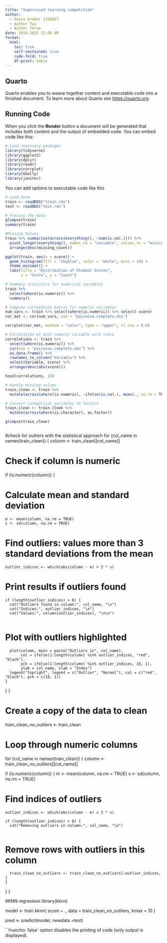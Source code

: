 ```yaml
---
title: "Supervised learning competition"
author: 
  - Osaro Orebor 1168827
  - Author Two
  - Author Three
date: 1010-2025 12:00 AM
format:
  html:
    toc: true
    self-contained: true
    code-fold: true
    df-print: kable
---
```


## Quarto

Quarto enables you to weave together content and executable code into a finished document. To learn more about Quarto see <https://quarto.org>.

## Running Code

When you click the **Render** button a document will be generated that includes both content and the output of embedded code. You can embed code like this:

```r
# Load necessary packages
library(tidyverse)
library(ggplot2)
library(dplyr)
library(readr)
library(corrplot)
library(GGally)
library(janitor)
```

You can add options to executable code like this

```r

# Load data
train <- readRDS("train.rds")
test <- readRDS("test.rds")
```

```r

# Preview the data
glimpse(train)
summary(train)

```


```r
#Missing Values
train %>% summarise(across(everything(), ~sum(is.na(.)))) %>%
  pivot_longer(everything(), names_to = "variable", values_to = "missing_count") %>%
  arrange(desc(missing_count))

```

```r
ggplot(train, aes(x = score)) +
  geom_histogram(fill = "skyblue", color = "white", bins = 20) +
  theme_minimal() +
  labs(title = "Distribution of Student Scores",
       x = "Score", y = "Count")

# Summary statistics for numerical variables
train %>% 
  select(where(is.numeric)) %>% 
  summary()

```

```r

# Compute correlation matrix for numeric variables
num_vars <- train %>% select(where(is.numeric)) %>% select(-score)
cor_mat <- cor(num_vars, use = "pairwise.complete.obs")

corrplot(cor_mat, method = "color", type = "upper", tl.cex = 0.8)

# Correlation of each numeric variable with score
correlations <- train %>%
  select(where(is.numeric)) %>%
  cor(use = "pairwise.complete.obs") %>%
  as.data.frame() %>%
  rownames_to_column("Variable") %>%
  select(Variable, score) %>%
  arrange(desc(abs(score)))

head(correlations, 10)


```
```r


# Handle missing values
train_clean <- train %>%
  mutate(across(where(is.numeric), ~ifelse(is.na(.), mean(., na.rm = TRUE), .)))

# Convert categorical variables to factors
train_clean <- train_clean %>%
  mutate(across(where(is.character), as.factor))

glimpse(train_clean)



```
#check for outliers with the statistical approach
for (col_name in names(train_clean)) {
  column <- train_clean[[col_name]]
  
# Check if column is numeric
  if (is.numeric(column)) {
    
# Calculate mean and standard deviation
    m <- mean(column, na.rm = TRUE)
    s <- sd(column, na.rm = TRUE)
    
# Find outliers: values more than 3 standard deviations from the mean
    outlier_indices <- which(abs(column - m) > 3 * s)
    
# Print results if outliers found
    if (length(outlier_indices) > 0) {
      cat("Outliers found in column:", col_name, "\n")
      cat("Indices:", outlier_indices, "\n")
      cat("Values:", column[outlier_indices], "\n\n")
      
# Plot with outliers highlighted
      plot(column, main = paste("Outliers in", col_name),
           col = ifelse(1:length(column) %in% outlier_indices, "red", "black"),
           pch = ifelse(1:length(column) %in% outlier_indices, 19, 1),
           ylab = col_name, xlab = "Index")
      legend("topright", legend = c("Outlier", "Normal"), col = c("red", "black"), pch = c(19, 1))
    }
  }
}

# Create a copy of the data to clean
train_clean_no_outliers <- train_clean

# Loop through numeric columns
for (col_name in names(train_clean)) {
  column <- train_clean_no_outliers[[col_name]]
  
  if (is.numeric(column)) {
    m <- mean(column, na.rm = TRUE)
    s <- sd(column, na.rm = TRUE)
    
# Find indices of outliers
    outlier_indices <- which(abs(column - m) > 3 * s)
    
    if (length(outlier_indices) > 0) {
      cat("Removing outliers in column:", col_name, "\n")
      
# Remove rows with outliers in this column
      train_clean_no_outliers <- train_clean_no_outliers[-outlier_indices, ]
    }
  }
}

#KNN regression 
library(kknn)

model <- train.kknn(
  score ~ .,
  data = train_clean_no_outliers,
  kmax = 10
)

pred <- predict(model, newdata =test)



```
The `echo: false` option disables the printing of code (only output is displayed).
